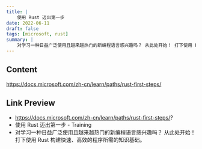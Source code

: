 ```yaml
---
title: |
    使用 Rust 迈出第一步
date: 2022-06-11
draft: false
tags: [microsoft, rust]
summary: |
    对学习一种日益广泛使用且越来越热门的新编程语言感兴趣吗？ 从此处开始！ 打下使用 Rust 构建快速、高效的程序所需的知识基础。
---
```


## Content

https://docs.microsoft.com/zh-cn/learn/paths/rust-first-steps/

## Link Preview

- https://docs.microsoft.com/zh-cn/learn/paths/rust-first-steps/?
- 使用 Rust 迈出第一步 - Training
- 对学习一种日益广泛使用且越来越热门的新编程语言感兴趣吗？ 从此处开始！ 打下使用 Rust 构建快速、高效的程序所需的知识基础。
